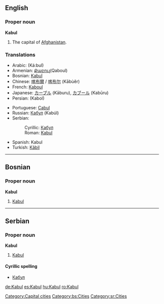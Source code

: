 {{wikipedia}}
{{see|kabul}}
==English==

===Proper noun===
'''Kabul'''
# The capital of [[Afghanistan]].

===Translations===
{{top}}
*Arabic: {{ARchar|[[كابل]]}} (Ká:bul)
*Armenian: [[Քաբուլ ]](Qaboul)
*Bosnian: [[Kabul#Bosnian|Kabul]] {{m}}
*Chinese: [[喀布爾]] / [[喀布尔]] (Kābùěr)
*French: [[Kaboul]]
*Japanese: [[カーブル]] (Kāburu), [[カブール]] (Kabūru)
*Persian: {{FAchar|[[كابل]]}} (Kabol)
{{mid}}
*Portuguese: [[Cabul]] {{m}}
*Russian: [[Кабул]] (Kabúl) {{m}}
*Serbian:
*:Cyrillic: [[Кабул#Serbian|Кабул]] {{m}}
*:Roman: [[Kabul#Serbian|Kabul]] {{m}}
*Spanish: Kabul {{m}}
*Turkish: [[Kâbil]]
{{bottom}}

[[Category:Capital cities]]


----
==Bosnian==

===Proper noun===
'''Kabul''' {{m}}
#[[Kabul#English|Kabul]]

[[Category:bs:Cities]]


----
==Serbian==

===Proper noun===
'''Kabul''' {{m}}
#[[Kabul#English|Kabul]]

====Cyrillic spelling====
*[[Кабул#Serbian|Кабул]]

[[Category:sr:Cities]]

[[de:Kabul]]
[[es:Kabul]]
[[hu:Kabul]]
[[ro:Kabul]]